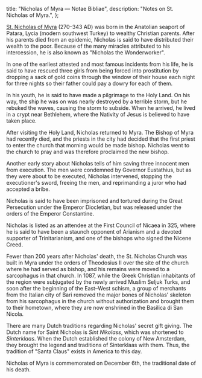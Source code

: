   title: "Nicholas of Myra — Notae Bibliae",
  description: "Notes on St. Nicholas of Myra.",
};

<Initial text="Nicholas of Myra"/>

[St. Nicholas of Myra](/glossary/names#nicholas) (270–343 AD) was born in the Anatolian seaport of Patara, Lycia (modern southwest Turkey) to wealthy Christian parents. After his parents died from an epidemic, Nicholas is said to have distributed their wealth to the poor. Because of the many miracles attributed to his intercession, he is also known as "Nicholas the Wonderworker".

In one of the earliest attested and most famous incidents from his life, he is said to have rescued three girls from being forced into prostitution by dropping a sack of gold coins through the window of their house each night for three nights so their father could pay a dowry for each of them.

In his youth, he is said to have made a pilgrimage to the Holy Land. On his way, the ship he was on was nearly destroyed by a terrible storm, but he rebuked the waves, causing the storm to subside. When he arrived, he lived in a crypt near Bethlehem, where the Nativity of Jesus is believed to have taken place.

After visiting the Holy Land, Nicholas returned to Myra. The Bishop of Myra had recently died, and the priests in the city had decided that the first priest to enter the church that morning would be made bishop. Nicholas went to the church to pray and was therefore proclaimed the new bishop.

Another early story about Nicholas tells of him saving three innocent men from execution. The men were condemned by Governor Eustathius, but as they were about to be executed, Nicholas intervened, stopping the executioner's sword, freeing the men, and reprimanding a juror who had accepted a bribe.

Nicholas is said to have been imprisoned and tortured during the Great Persecution under the Emperor Diocletian, but was released under the orders of the Emperor Constantine.

Nicholas is listed as an attendee at the First Council of Nicaea in 325, where he is said to have been a staunch opponent of Arianism and a devoted supporter of Trinitarianism, and one of the bishops who signed the Nicene Creed.

Fewer than 200 years after Nicholas' death, the St. Nicholas Church was built in Myra under the orders of Theodosius II over the site of the church where he had served as bishop, and his remains were moved to a sarcophagus in that church. In 1087, while the Greek Christian inhabitants of the region were subjugated by the newly arrived Muslim Seljuk Turks, and soon after the beginning of the East–West schism, a group of merchants from the Italian city of Bari removed the major bones of Nicholas' skeleton from his sarcophagus in the church without authorization and brought them to their hometown, where they are now enshrined in the Basilica di San Nicola.

There are many Dutch traditions regarding Nicholas' secret gift giving. The Dutch name for Saint Nicholas is *Sint Nikolass*, which was shortened to *Sinterklaas*. When the Dutch established the colony of New Amsterdam, they brought the legend and traditions of Sinterklaas with them. Thus, the tradition of "Santa Claus" exists in America to this day.

Nicholas of Myra is commemorated on December 6th, the traditional date of his death.
